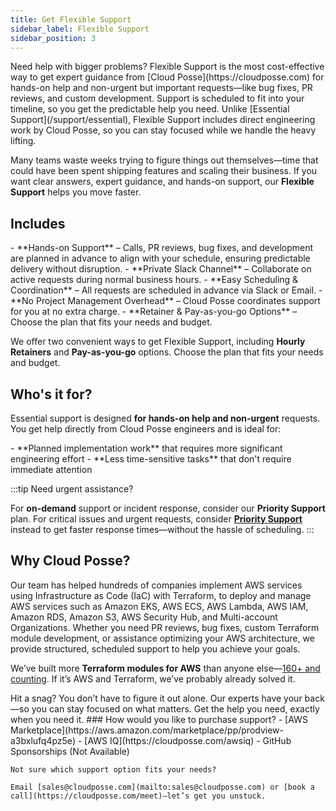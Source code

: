 ```yaml
---
title: Get Flexible Support
sidebar_label: Flexible Support
sidebar_position: 3
---
```


<Intro>
Need help with bigger problems? Flexible Support is the most cost-effective way to get expert guidance from [Cloud Posse](https://cloudposse.com) for hands-on help and non-urgent but important requests—like bug fixes, PR reviews, and custom development. Support is scheduled to fit into your timeline, so you get the predictable help you need. Unlike [Essential Support](/support/essential), Flexible Support includes direct engineering work by Cloud Posse, so you can stay focused while we handle the heavy lifting.
</Intro>

Many teams waste weeks trying to figure things out themselves—time that could have been spent shipping features and scaling their business. If you want clear answers, expert guidance, and hands-on support, our **Flexible Support** helps you move faster.

## Includes

<FeatureList>
  - **Hands-on Support** – Calls, PR reviews, bug fixes, and development are planned in advance to align with your schedule, ensuring predictable delivery without disruption.
  - **Private Slack Channel** – Collaborate on active requests during normal business hours.
  - **Easy Scheduling & Coordination** – All requests are scheduled in advance via Slack or Email.
  - **No Project Management Overhead** – Cloud Posse coordinates support for you at no extra charge.
  - **Retainer & Pay-as-you-go Options** – Choose the plan that fits your needs and budget.
</FeatureList>

We offer two convenient ways to get Flexible Support, including **Hourly Retainers** and **Pay-as-you-go** options. Choose the plan that fits your needs and budget.

## Who's it for?

Essential support is designed **for hands-on help and non-urgent** requests. You get help directly from Cloud Posse engineers and is ideal for:

<FeatureList>
- **Planned implementation work** that requires more significant engineering effort
- **Less time-sensitive tasks** that don't require immediate attention
</FeatureList>


:::tip Need urgent assistance?

For **on-demand** support or incident response, consider our **Priority Support** plan. For critical issues and urgent requests, consider [**Priority Support**](/support/priority) instead to get faster response times—without the hassle of scheduling.
:::

## Why Cloud Posse?

Our team has helped hundreds of companies implement AWS services using Infrastructure as Code (IaC) with Terraform, to deploy and manage AWS services such as Amazon EKS, AWS ECS, AWS Lambda, AWS IAM, Amazon RDS, Amazon S3, AWS Security Hub, and Multi-account Organizations. Whether you need PR reviews, bug fixes, custom Terraform module development, or assistance optimizing your AWS architecture, we provide structured, scheduled support to help you achieve your goals.

We’ve built more **Terraform modules for AWS** than anyone else—[160+ and counting](https://github.com/cloudposse/).  If it’s AWS and Terraform, we’ve probably already solved it.

<ActionCard title="Need Help? Get It Now.">
  Hit a snag? You don’t have to figure it out alone. Our experts have your back—so you can stay focused on what matters. Get the help you need, exactly when you need it.

  <PrimaryCTA label="Get Support">
    ### How would you like to purchase support?
    - [AWS Marketplace](https://aws.amazon.com/marketplace/pp/prodview-a3bxlufq4pz5e)
    - [AWS IQ](https://cloudposse.com/awsiq)
    - GitHub Sponsorships (Not Available)

    Not sure which support option fits your needs?

    Email [sales@cloudposse.com](mailto:sales@cloudposse.com) or [book a call](https://cloudposse.com/meet)—let’s get you unstuck.
  </PrimaryCTA>
</ActionCard>

